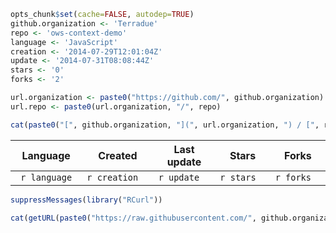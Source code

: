 ```r
opts_chunk$set(cache=FALSE, autodep=TRUE)
github.organization <- 'Terradue'
repo <- 'ows-context-demo'
language <- 'JavaScript'
creation <- '2014-07-29T12:01:04Z'
update <- '2014-07-31T08:08:44Z'
stars <- '0'
forks <- '2'
```
```r
url.organization <- paste0("https://github.com/", github.organization)
url.repo <- paste0(url.organization, "/", repo)

cat(paste0("[", github.organization, "](", url.organization, ") / [", repo, "](", url.repo, ")")) 
```

|    Language   | Created       | Last update | Stars      | Forks      | 
|:-------------:|---------------|-------------|------------|------------|
| `r language`  | `r creation`  | `r update`  | `r stars`  | `r forks`  |


```r
suppressMessages(library("RCurl"))

cat(getURL(paste0("https://raw.githubusercontent.com/", github.organization, "/", repo, "/master/README.md")))
```

